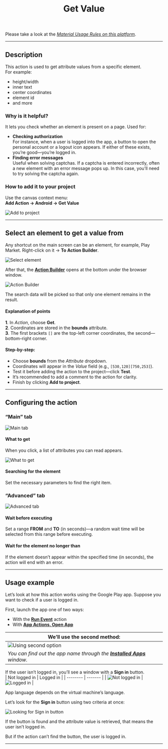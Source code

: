 ﻿---
sidebar_position: 6
title: Get Value
description: Retrieve attribute values.
---
Please take a look at the [*Material Usage Rules on this platform*](../../Disclaimer).

_______________________________________________  
## Description  
This action is used to get attribute values from a specific element.  
For example:  
- height/width  
- inner text  
- center coordinates  
- element id  
- and more  

### Why is it helpful?  
It lets you check whether an element is present on a page. Used for:  
- **Checking authorization**  
For instance, when a user is logged into the app, a button to open the personal account or a logout icon appears. If either of these exists, you’re good—you’re logged in.  
- **Finding error messages**  
Useful when solving captchas. If a captcha is entered incorrectly, often a new element with an error message pops up. In this case, you’ll need to try solving the captcha again.  

### How to add it to your project  
Use the canvas context menu:  
**Add Action → Android → Get Value**

![Add to project](../assets/GetValue/GetValue_pic1.png)  
_______________________________________________ 
## Select an element to get a value from  
Any shortcut on the main screen can be an element, for example, Play Market. Right-click on it → **To Action Builder**.

![Select element](../assets/GetValue/GetValue_pic2.png) 

After that, the [**Action Builder**](../../pm/Interface/ActionBuilder) opens at the bottom under the browser window.

![Action Builder](../assets/GetValue/GetValue_pic3.png)  

The search data will be picked so that only one element remains in the result.

#### Explanation of points  
**1**. In *Action*, choose **Get**.  
**2**. Coordinates are stored in the **bounds** attribute.  
**3**. The first brackets `[]` are the top-left corner coordinates, the second—bottom-right corner.  

#### Step-by-step:  
- Choose **bounds** from the *Attribute* dropdown.  
- Coordinates will appear in the *Value* field (e.g., `[530,120][750,253]`).  
- Test it before adding the action to the project—click **Test**.  
- It’s recommended to add a comment to the action for clarity.  
- Finish by clicking **Add to project**.  
_______________________________________________ 
## Configuring the action  
### “Main” tab
![Main tab](../assets/GetValue/GetValue_pic4.png)  

#### What to get  
When you click, a list of attributes you can read appears.

![What to get](../assets/GetValue/GetValue_pic5.png)

#### Searching for the element  
Set the necessary parameters to find the right item.

### “Advanced” tab  
![Advanced tab](../assets/GetValue/GetValue_pic6.png)  

#### Wait before executing  
Set a range **FROM** and **TO** (in seconds)—a random wait time will be selected from this range before executing.

#### Wait for the element no longer than  
If the element doesn’t appear within the specified time (in seconds), the action will end with an error.
_______________________________________________ 
## Usage example  
Let’s look at how this action works using the Google Play app. Suppose you want to check if a user is logged in.

First, launch the app one of two ways:  
- With the [**Run Event**](./RunEvent) action  
- With [**App Actions. Open App**](./App#открыть-приложение)  

| We’ll use the second method:   | 
| -------- | 
| ![Using second option](../assets/GetValue/GetValue_pic7.png)  | 
| *You can find out the app name through the [**Installed Apps**](../../Tools/Installed_App) window.* |  

If the user isn’t logged in, you’ll see a window with a **Sign in** button.   
| Not logged in    | Logged in |
| -------- | ------- |
| ![Not logged in](../assets/GetValue/GetValue_pic8.png)  | ![Logged in](../assets/GetValue/GetValue_pic9.png)    |

App language depends on the virtual machine’s language.

Let’s look for the **Sign in** button using two criteria at once:  

![Looking for Sign in button](../assets/GetValue/GetValue_pic10.png)  

If the button is found and the attribute value is retrieved, that means the user isn’t logged in.

But if the action can’t find the button, the user is logged in.
_______________________________________________